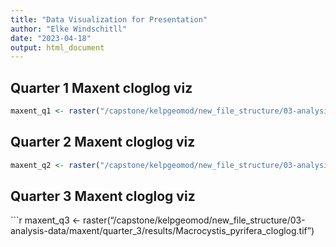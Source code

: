 ```yaml
---
title: "Data Visualization for Presentation"
author: "Elke Windschitll"
date: "2023-04-18"
output: html_document
---
```


## Quarter 1 Maxent cloglog viz

```r
maxent_q1 <- raster("/capstone/kelpgeomod/new_file_structure/03-analysis-data/maxent/quarter_1/results/Macrocystis_pyrifera_cloglog.tif")
```

## Quarter 2 Maxent cloglog viz

```r
maxent_q2 <- raster("/capstone/kelpgeomod/new_file_structure/03-analysis-data/maxent/quarter_2/results/Macrocystis_pyrifera_cloglog.tif")
```

## Quarter 3 Maxent cloglog viz

```r
maxent_q3 <- raster("/capstone/kelpgeomod/new_file_structure/03-analysis-data/maxent/quarter_3/results/Macrocystis_pyrifera_cloglog.tif")